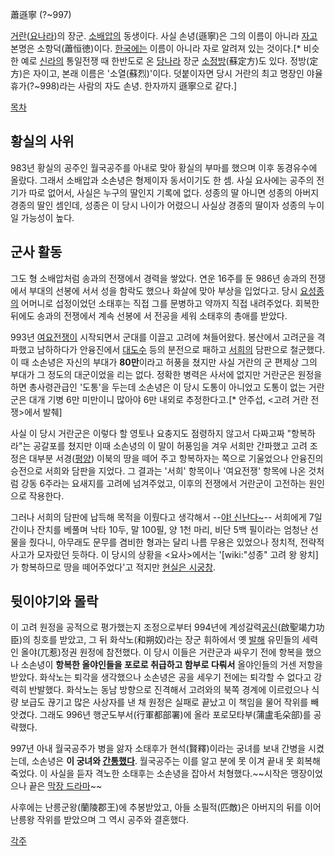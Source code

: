 蕭遜寧
(?~997)

[[거란]]([[요나라]])의 장군. [[소배압]]의 동생이다. 사실 손녕(遜寧)은 그의 이름이 아니라 [[자]]고 본명은 소항덕(蕭恒徳)이다. [[한국]]에는 이름이 아니라 자로 알려져 있는 것이다.[* 비슷한 예로 [[신라]]의 통일전쟁 때 한반도로 온 [[당]]나라 장군 [[소정방]](蘇定方)도 있다. 정방(定方)은 자이고, 본래 이름은 '소열(蘇烈)'이다. 덧붙이자면 당시 거란의 최고 명장인 야율휴가(?~998)라는 사람의 자도 손녕. 한자까지 遜寧으로 같다.]

[[목차]]

== 황실의 사위 ==
983년 황실의 공주인 월국공주를 아내로 맞아 황실의 부마를 했으며 이후 동경유수에 올랐다. 그래서 소배압과 소손녕은 형제이자 동서이기도 한 셈. 사실 요사에는 공주의 전기가 따로 없어서, 사실은 누구의 딸인지 기록에 없다. 성종의 딸 아니면 성종의 아버지 경종의 딸인 셈인데, 성종은 이 당시 나이가 어렸으니 사실상 경종의 딸이자 성종의 누이일 가능성이 높다.

== 군사 활동 ==
그도 형 소배압처럼 송과의 전쟁에서 경력을 쌓았다. 연운 16주를 둔 986년 송과의 전쟁에서 부대의 선봉에 서서 성을 함락도 했으나 화살에 맞아 부상을 입었다고. 당시 [[요성종]]의 어머니로 섭정이었던 소태후는 직접 그를 문병하고 약까지 직접 내려주었다. 회복한 뒤에도 송과의 전쟁에서 계속 선봉에 서 전공을 세워 소태후의 총애를 받았다.

993년 [[여요전쟁]]이 시작되면서 군대를 이끌고 고려에 쳐들어왔다. 봉산에서 고려군을 격파했고 남하하다가 안융진에서 [[대도수]] 등의 분전으로 패하고 [[서희]]의 담판으로 철군했다. 이 때 소손녕은 자신의 부대가 '''80만'''이라고 허풍을 쳤지만 사실 거란의 군 편제상 그의 부대가 그 정도의 대군이었을 리는 없다. 정확한 병력은 사서에 없지만 거란군은 원정을 하면 총사령관급인 '도통'을 두는데 소손녕은 이 당시 도통이 아니었고 도통이 없는 거란군은 대개 기병 6만 미만이니 많아야 6만 내외로 추정한다고.[* 안주섭, <고려 거란 전쟁>에서 발췌]

사실 이 당시 거란군은 이렇다 할 영토나 요충지도 점령하지 않고서 다짜고짜 "항복하라"는 공갈포를 쳤지만 이때 소손녕의 이 말이 허풍임을 겨우 서희만 간파했고 고려 조정은 대부분 서경([[평양]]) 이북의 땅을 떼어 주고 항복하자는 쪽으로 기울었으나 안융진의 승전으로 서희와 담판을 지었다. 그 결과는 '서희' 항목이나 '여요전쟁' 항목에 나온 것처럼 강동 6주라는 요새지를 고려에 넘겨주었고, 이후의 전쟁에서 거란군이 고전하는 원인으로 작용한다.

그러나 서희의 담판에 납득해 목적을 이뤘다고 생각해서 --[[야! 신난다~]]-- 서희에게 7일간이나 잔치를 베풀며 낙타 10두, 말 100필, 양 1천 마리, 비단 5백 필이라는 엄청난 선물을 줬다니, 아무래도 문무를 겸비한 형과는 달리 나름 무용은 있었으나 정치적, 전략적 사고가 모자랐던 듯하다. 이 당시의 상황을 <요사>에서는 '[wiki:"성종" 고려 왕 왕치]가 항복하므로 땅을 떼어주었다'고 적지만 [[현실은 시궁창]].

== 뒷이야기와 몰락 ==
이 고려 원정을 공적으로 평가했는지 조정으로부터 994년에 계성갈력[[공신]](啟聖竭力功臣)의 칭호를 받았고, 그 뒤 화삭노(和朔奴)라는 장군 휘하에서 옛 [[발해]] 유민들의 세력인 올야(兀惹)정권 원정에 참전했다. 이 당시 이들은 거란군과 싸우기 전에 항복을 했으나 소손녕이 '''항복한 올야인들을 포로로 취급하고 함부로 다뤄서''' 올야인들의 거센 저항을 받았다. 화삭노는 퇴각을 생각했으나 소손녕은 공을 세우기 전에는 퇴각할 수 없다고 강력히 반발했다. 화삭노는 동남 방향으로 진격해서 고려와의 북쪽 경계에 이르렀으나 식량 보급도 끊기고 많은 사상자를 낸 채 원정은 실패로 끝났고 이 책임을 물어 작위를 빼앗겼다. 그래도 996년 행군도부서(行軍都部署)에 올라 포로모타부(蒲盧毛朵部)를 공략했다.

997년 아내 월국공주가 병을 앓자 소태후가 현석(賢釋)이라는 궁녀를 보내 간병을 시켰는데, 소손녕은 '''이 궁녀와 [[간통]]했다'''. 월국공주는 이를 알고 분에 못 이겨 끝내 못 회복해 죽었다. 이 사실을 듣자 격노한 소태후는 소손녕을 잡아서 처형했다.~~시작은 맹장이었으나 끝은 [[막장 드라마]]~~

사후에는 난릉군왕(蘭陵郡王)에 추봉받았고, 아들 소필적(匹敵)은 아버지의 뒤를 이어 난릉왕 작위를 받았으며 그 역시 공주와 결혼했다.

[[각주]]
